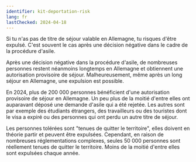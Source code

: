 ```yaml
---
identifier: kit-deportation-risk
lang: fr
lastChecked: 2024-04-18
---
```


Si tu n'as pas de titre de séjour valable en Allemagne, tu risques d'être expulsé. C'est souvent le cas après une décision négative dans le cadre de la procédure d'asile.

<BlockBox identifier="decision">
    <Block identifier="decision" collection="flyers"/>
</BlockBox>

Après une décision négative dans la procédure d'asile, de nombreuses personnes restent néanmoins longtemps en Allemagne et obtiennent une autorisation provisoire de séjour. Malheureusement, même après un long séjour en Allemagne, une expulsion est possible.

<BlockBox identifier="prevent-deportation">
    <Block identifier="deportation-danger" />
</BlockBox>

En 2024, plus de 200 000 personnes bénéficient d'une autorisation provisoire de séjour en Allemagne. Un peu plus de la moitié d'entre elles ont auparavant déposé une demande d'asile qui a été rejetée. Les autres sont par exemple des étudiants étrangers, des travailleurs ou des touristes dont le visa a expiré ou des personnes qui ont perdu un autre titre de séjour.

Les personnes tolérées sont "tenues de quitter le territoire", elles doivent en théorie partir et peuvent être expulsées. Cependant, en raison de nombreuses réglementations complexes, seules 50 000 personnes sont réellement tenues de quitter le territoire. Moins de la moitié d'entre elles sont expulsées chaque année.

<BlockBox identifier="duldung">
    <Block identifier="duldung" collection="flyers" />
</BlockBox>
